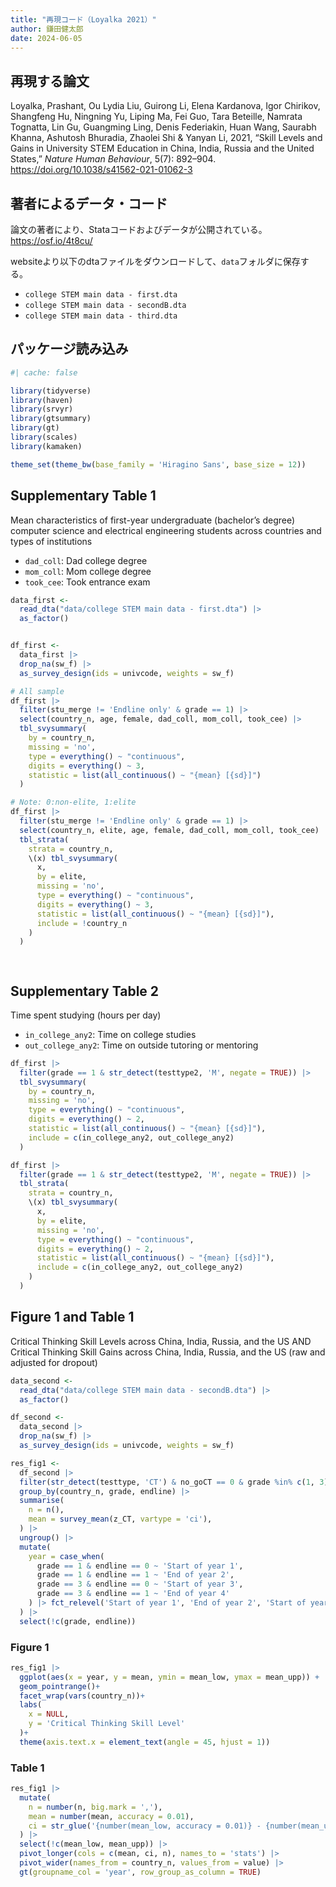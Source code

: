 ```yaml
---
title: "再現コード（Loyalka 2021）"
author: 鎌田健太郎
date: 2024-06-05
---
```


## 再現する論文

Loyalka, Prashant, Ou Lydia Liu, Guirong Li, Elena Kardanova, Igor Chirikov, Shangfeng Hu, Ningning Yu, Liping Ma, Fei Guo, Tara Beteille, Namrata Tognatta, Lin Gu, Guangming Ling, Denis Federiakin, Huan Wang, Saurabh Khanna, Ashutosh Bhuradia, Zhaolei Shi & Yanyan Li, 2021, "Skill Levels and Gains in University STEM Education in China, India, Russia and the United States," _Nature Human Behaviour_, 5(7): 892–904. [https://doi.org/10.1038/s41562-021-01062-3](https://doi.org/10.1038/s41562-021-01062-3)

## 著者によるデータ・コード

論文の著者により、Stataコードおよびデータが公開されている。[https://osf.io/4t8cu/](https://osf.io/4t8cu/)

websiteより以下のdtaファイルをダウンロードして、`data`フォルダに保存する。

- `college STEM main data - first.dta`
- `college STEM main data - secondB.dta`
- `college STEM main data - third.dta`


## パッケージ読み込み

```r
#| cache: false

library(tidyverse)
library(haven)
library(srvyr)
library(gtsummary)
library(gt)
library(scales)
library(kamaken)

theme_set(theme_bw(base_family = 'Hiragino Sans', base_size = 12))

```


## Supplementary Table 1

Mean characteristics of first-year undergraduate (bachelor's degree) computer science and electrical engineering students across countries and types of institutions

- `dad_coll`: Dad college degree
- `mom_coll`: Mom college degree
- `took_cee`: Took entrance exam

```r

data_first <- 
  read_dta("data/college STEM main data - first.dta") |> 
  as_factor()


df_first <- 
  data_first |> 
  drop_na(sw_f) |> 
  as_survey_design(ids = univcode, weights = sw_f)

# All sample
df_first |> 
  filter(stu_merge != 'Endline only' & grade == 1) |> 
  select(country_n, age, female, dad_coll, mom_coll, took_cee) |> 
  tbl_svysummary(
    by = country_n,
    missing = 'no',
    type = everything() ~ "continuous",
    digits = everything() ~ 3,
    statistic = list(all_continuous() ~ "{mean} [{sd}]")
  )

# Note: 0:non-elite, 1:elite
df_first |> 
  filter(stu_merge != 'Endline only' & grade == 1) |> 
  select(country_n, elite, age, female, dad_coll, mom_coll, took_cee) |> 
  tbl_strata(
    strata = country_n,
    \(x) tbl_svysummary(
      x,
      by = elite,
      missing = 'no',
      type = everything() ~ "continuous",
      digits = everything() ~ 3,
      statistic = list(all_continuous() ~ "{mean} [{sd}]"),
      include = !country_n
    )
  )

  
```

## Supplementary Table 2

Time spent studying (hours per day)

- `in_college_any2`: Time on college studies
- `out_college_any2`: Time on outside tutoring or mentoring

```r


df_first |>
  filter(grade == 1 & str_detect(testtype2, 'M', negate = TRUE)) |> 
  tbl_svysummary(
    by = country_n,
    missing = 'no',
    type = everything() ~ "continuous",
    digits = everything() ~ 2,
    statistic = list(all_continuous() ~ "{mean} [{sd}]"),
    include = c(in_college_any2, out_college_any2)
  )

df_first |>
  filter(grade == 1 & str_detect(testtype2, 'M', negate = TRUE)) |> 
  tbl_strata(
    strata = country_n,
    \(x) tbl_svysummary(
      x,
      by = elite,
      missing = 'no',
      type = everything() ~ "continuous",
      digits = everything() ~ 2,
      statistic = list(all_continuous() ~ "{mean} [{sd}]"),
      include = c(in_college_any2, out_college_any2)
    )
  )

```


## Figure 1 and Table 1

Critical Thinking Skill Levels across China, India, Russia, and the US AND Critical Thinking Skill Gains across China, India, Russia, and the US (raw and adjusted for dropout)


```r

data_second <- 
  read_dta("data/college STEM main data - secondB.dta") |> 
  as_factor()

df_second <- 
  data_second |> 
  drop_na(sw_f) |>
  as_survey_design(ids = univcode, weights = sw_f)

```


```r
res_fig1 <- 
  df_second |> 
  filter(str_detect(testtype, 'CT') & no_goCT == 0 & grade %in% c(1, 3)) |> 
  group_by(country_n, grade, endline) |> 
  summarise(
    n = n(),
    mean = survey_mean(z_CT, vartype = 'ci'),
  ) |> 
  ungroup() |> 
  mutate(
    year = case_when(
      grade == 1 & endline == 0 ~ 'Start of year 1',
      grade == 1 & endline == 1 ~ 'End of year 2',
      grade == 3 & endline == 0 ~ 'Start of year 3',
      grade == 3 & endline == 1 ~ 'End of year 4'
    ) |> fct_relevel('Start of year 1', 'End of year 2', 'Start of year 3', 'End of year 4')
  ) |> 
  select(!c(grade, endline))
```

### Figure 1

```r

res_fig1 |>
  ggplot(aes(x = year, y = mean, ymin = mean_low, ymax = mean_upp)) +
  geom_pointrange()+
  facet_wrap(vars(country_n))+
  labs(
    x = NULL,
    y = 'Critical Thinking Skill Level'
  )+
  theme(axis.text.x = element_text(angle = 45, hjust = 1))

```

### Table 1

```r

res_fig1 |> 
  mutate(
    n = number(n, big.mark = ','),
    mean = number(mean, accuracy = 0.01),
    ci = str_glue('{number(mean_low, accuracy = 0.01)} - {number(mean_upp, accuracy = 0.01)}')
  ) |> 
  select(!c(mean_low, mean_upp)) |>
  pivot_longer(cols = c(mean, ci, n), names_to = 'stats') |> 
  pivot_wider(names_from = country_n, values_from = value) |> 
  gt(groupname_col = 'year', row_group_as_column = TRUE)


```











